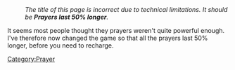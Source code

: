 :''The title of this page is incorrect due to technical limitations. It should be '''Prayers last 50% longer'''.''

{{Update|date = 26 May 2001}}

It seems most people thought they prayers weren't quite powerful enough. I've therefore now changed the game so that all the prayers last 50% longer, before you need to recharge.

[[Category:Updates|{{PAGENAME}}]]
[[Category:Prayer]]
